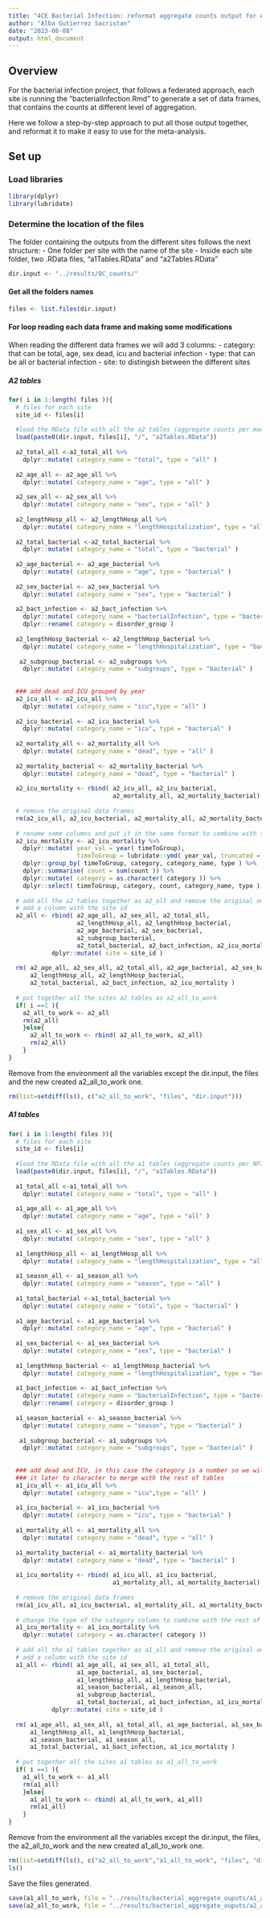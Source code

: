 ```yaml
---
title: "4CE Bacterial Infection: reformat aggregate counts output for Analysis"
author: "Alba Gutierrez Sacristan"
date: "2023-08-08"
output: html_document
---
```


## Overview

For the bacterial infection project, that follows a federated approach, each site is running the "bacterialInfection.Rmd" to generate a set of data frames, that contains the counts at different level of aggregation. 

Here we follow a step-by-step approach to put all those output together, and reformat it to make it easy to use for the meta-analysis. 

## Set up

### Load libraries
```r
library(dplyr)
library(lubridate)
```

### Determine the location of the files
The folder containing the outputs from the different sites follows the next structure:
- One folder per site with the name of the site
- Inside each site folder, two .RData files, "a1Tables.RData" and "a2Tables.RData"
```r
dir.input <- "../results/QC_counts/"
```

#### Get all the folders names 
```r
files <- list.files(dir.input)
```

#### For loop reading each data frame and making some modifications
When reading the different data frames we will add 3 columns:
- category: that can be total, age, sex dead, icu and bacterial infection
- type: that can be all or bacterial infection
- site: to distingish between the different sites

##### A2 tables
```r
for( i in 1:length( files )){
  # files for each site
  site_id <- files[i]
  
  #load the RData file with all the a2 tables (aggregate counts per month)
  load(paste0(dir.input, files[i], "/", "a2Tables.RData"))
  
  a2_total_all <-a2_total_all %>%
    dplyr::mutate( category_name = "total", type = "all" )
  
  a2_age_all <- a2_age_all %>%
    dplyr::mutate( category_name = "age", type = "all" )
  
  a2_sex_all <- a2_sex_all %>%
    dplyr::mutate( category_name = "sex", type = "all" )
  
  a2_lengthHosp_all <- a2_lengthHosp_all %>%
    dplyr::mutate( category_name = "lengthHospitalization", type = "all" )
  
  a2_total_bacterial <-a2_total_bacterial %>%
    dplyr::mutate( category_name = "total", type = "bacterial" )
  
  a2_age_bacterial <- a2_age_bacterial %>%
    dplyr::mutate( category_name = "age", type = "bacterial" )
  
  a2_sex_bacterial <- a2_sex_bacterial %>%
    dplyr::mutate( category_name = "sex", type = "bacterial" )
  
  a2_bact_infection <- a2_bact_infection %>%
    dplyr::mutate( category_name = "bacterialInfection", type = "bacterial" ) %>%
    dplyr::rename( category = disorder_group )
  
  a2_lengthHosp_bacterial <- a2_lengthHosp_bacterial %>%
    dplyr::mutate( category_name = "lengthHospitalization", type = "bacterial" ) 
  
   a2_subgroup_bacterial <- a2_subgroups %>%
    dplyr::mutate( category_name = "subgroups", type = "bacterial" )
 
  
  ### add dead and ICU grouped by year
  a2_icu_all <- a2_icu_all %>%
    dplyr::mutate( category_name = "icu",type = "all" )
  
  a2_icu_bacterial <- a2_icu_bacterial %>%
    dplyr::mutate( category_name = "icu", type = "bacterial" )
  
  a2_mortality_all <- a2_mortality_all %>%
    dplyr::mutate( category_name = "dead", type = "all" )
  
  a2_mortality_bacterial <- a2_mortality_bacterial %>%
    dplyr::mutate( category_name = "dead", type = "bacterial" )
  
  a2_icu_mortality <- rbind( a2_icu_all, a2_icu_bacterial,
                             a2_mortality_all, a2_mortality_bacterial)
  
  # remove the original data frames
  rm(a2_icu_all, a2_icu_bacterial, a2_mortality_all, a2_mortality_bacterial)
  
  # rename some columns and put it in the same format to combine with the rest of a2 tables
  a2_icu_mortality <- a2_icu_mortality %>%
    dplyr::mutate( year_val = year( timeToGroup),
                   timeToGroup = lubridate::ymd( year_val, truncated = 2L )) %>%
    dplyr::group_by( timeToGroup, category, category_name, type ) %>%
    dplyr::summarise( count = sum(count )) %>%
    dplyr::mutate( category = as.character( category )) %>%
    dplyr::select( timeToGroup, category, count, category_name, type )
  
  # add all the a2 tables together as a2_all and remove the original ones 
  # add a column with the site id
  a2_all <- rbind( a2_age_all, a2_sex_all, a2_total_all, 
                   a2_lengthHosp_all, a2_lengthHosp_bacterial,
                   a2_age_bacterial, a2_sex_bacterial, 
                   a2_subgroup_bacterial,
                   a2_total_bacterial, a2_bact_infection, a2_icu_mortality) %>%
            dplyr::mutate( site = site_id )
  
  rm( a2_age_all, a2_sex_all, a2_total_all, a2_age_bacterial, a2_sex_bacterial,a2_subgroup_bacterial,
      a2_lengthHosp_all, a2_lengthHosp_bacterial,
      a2_total_bacterial, a2_bact_infection, a2_icu_mortality )
  
  # put together all the sites a2 tables as a2_all_to_work      
  if( i ==1 ){
    a2_all_to_work <- a2_all
    rm(a2_all)
    }else{
      a2_all_to_work <- rbind( a2_all_to_work, a2_all)
      rm(a2_all)
    }
}
```

Remove from the environment all the variables except the dir.input, the files and the new created a2_all_to_work one. 
```r
rm(list=setdiff(ls(), c("a2_all_to_work", "files", "dir.input")))
```


##### A1 tables
```r
for( i in 1:length( files )){
  # files for each site
  site_id <- files[i]
  
  #load the RData file with all the a1 tables (aggregate counts per NPI period)
  load(paste0(dir.input, files[i], "/", "a1Tables.RData"))
  
  a1_total_all <-a1_total_all %>%
    dplyr::mutate( category_name = "total", type = "all" )
  
  a1_age_all <- a1_age_all %>%
    dplyr::mutate( category_name = "age", type = "all" )
  
  a1_sex_all <- a1_sex_all %>%
    dplyr::mutate( category_name = "sex", type = "all" )
  
  a1_lengthHosp_all <- a1_lengthHosp_all %>%
    dplyr::mutate( category_name = "lengthHospitalization", type = "all" )
  
  a1_season_all <- a1_season_all %>%
    dplyr::mutate( category_name = "season", type = "all" )
 
  a1_total_bacterial <-a1_total_bacterial %>%
    dplyr::mutate( category_name = "total", type = "bacterial" )
  
  a1_age_bacterial <- a1_age_bacterial %>%
    dplyr::mutate( category_name = "age", type = "bacterial" )
  
  a1_sex_bacterial <- a1_sex_bacterial %>%
    dplyr::mutate( category_name = "sex", type = "bacterial" )
  
  a1_lengthHosp_bacterial <- a1_lengthHosp_bacterial %>%
    dplyr::mutate( category_name = "lengthHospitalization", type = "bacterial" ) 
  
  a1_bact_infection <- a1_bact_infection %>%
    dplyr::mutate( category_name = "bacterialInfection", type = "bacterial" ) %>%
    dplyr::rename( category = disorder_group )
  
  a1_season_bacterial <- a1_season_bacterial %>%
    dplyr::mutate( category_name = "season", type = "bacterial" )
 
   a1_subgroup_bacterial <- a1_subgroups %>%
    dplyr::mutate( category_name = "subgroups", type = "bacterial" )
 
  
  ### add dead and ICU, in this case the category is a number so we will need to change
  ### it later to character to merge with the rest of tables
  a1_icu_all <- a1_icu_all %>%
    dplyr::mutate( category_name = "icu",type = "all" )
  
  a1_icu_bacterial <- a1_icu_bacterial %>%
    dplyr::mutate( category_name = "icu", type = "bacterial" )
  
  a1_mortality_all <- a1_mortality_all %>%
    dplyr::mutate( category_name = "dead", type = "all" )
  
  a1_mortality_bacterial <- a1_mortality_bacterial %>%
    dplyr::mutate( category_name = "dead", type = "bacterial" )
  
  a1_icu_mortality <- rbind( a1_icu_all, a1_icu_bacterial,
                             a1_mortality_all, a1_mortality_bacterial)
  
  # remove the original data frames
  rm(a1_icu_all, a1_icu_bacterial, a1_mortality_all, a1_mortality_bacterial)
  
  # change the type of the category column to combine with the rest of a1 tables
  a1_icu_mortality <- a1_icu_mortality %>%
    dplyr::mutate( category = as.character( category ))
  
  # add all the a1 tables together as a1_all and remove the original ones 
  # add a column with the site id
  a1_all <- rbind( a1_age_all, a1_sex_all, a1_total_all, 
                   a1_age_bacterial, a1_sex_bacterial, 
                   a1_lengthHosp_all, a1_lengthHosp_bacterial,
                   a1_season_bacterial, a1_season_all,
                   a1_subgroup_bacterial,
                   a1_total_bacterial, a1_bact_infection, a1_icu_mortality) %>%
            dplyr::mutate( site = site_id )
  
  rm( a1_age_all, a1_sex_all, a1_total_all, a1_age_bacterial, a1_sex_bacterial,a1_subgroup_bacterial,
      a1_lengthHosp_all, a1_lengthHosp_bacterial,
      a1_season_bacterial, a1_season_all,
      a1_total_bacterial, a1_bact_infection, a1_icu_mortality )
  
  # put together all the sites a1 tables as a1_all_to_work      
  if( i ==1 ){
    a1_all_to_work <- a1_all
    rm(a1_all)
    }else{
      a1_all_to_work <- rbind( a1_all_to_work, a1_all)
      rm(a1_all)
    }
}
```

Remove from the environment all the variables except the dir.input, the files, the a2_all_to_work and the new created a1_all_to_work one. 
```r
rm(list=setdiff(ls(), c("a2_all_to_work","a1_all_to_work", "files", "dir.input")))
ls()
```

Save the files generated. 
```r
save(a1_all_to_work, file = "../results/bacterial_aggregate_ouputs/a1_all_to_work.RData")
save(a2_all_to_work, file = "../results/bacterial_aggregate_ouputs/a2_all_to_work.RData")
```

